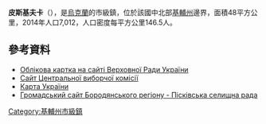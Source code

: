 {{No footnotes|time=2015-09-16T14:51:19+00:00}}
{{coord|50|42|28|N|29|35|42|E|scale:30000|display=title}}

'''皮斯基夫卡'''（{{lang-uk|Пісківка}}），是[[烏克蘭|烏克蘭]]的市級鎮，位於該國中北部[[基輔州|基輔州]]邊界，面積48平方公里，2014年人口7,012，人口密度每平方公里146.5人。

==參考資料==
* [https://web.archive.org/web/20071001020036/http://gska2.rada.gov.ua/pls/z7502/A005?rdat1=21.05.2007&rf7571=15262 Облікова картка на сайті Верховної Ради України]
* [http://www.cvk.gov.ua Сайт Центральної виборчої комісії] {{Wayback|url=http://www.cvk.gov.ua/ |date=20101203204641 }}
* [http://maps.vlasenko.net/ Карта України] {{Wayback|url=http://maps.vlasenko.net/ |date=20160215103730 }}
* [https://web.archive.org/web/20100419103054/http://borodyanka.in.ua/content/view/42/12/ Громадський сайт Бородянського регіону - Пісківська селищна рада]

{{DEFAULTSORT:Пісківка}}
[[Category:基輔州市級鎮|Category:基輔州市級鎮]]


{{Kiev-geo-stub}}